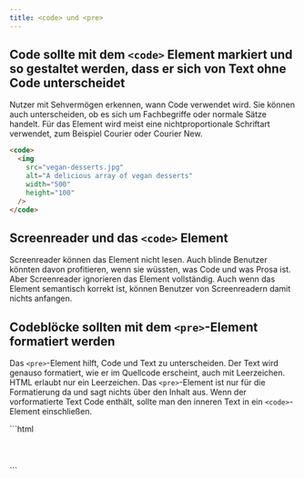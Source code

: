 ```yaml
---
title: <code> und <pre>
---
```



## Code sollte mit dem `<code>` Element markiert und so gestaltet werden, dass er sich von Text ohne Code unterscheidet

Nutzer mit Sehvermögen erkennen, wann Code verwendet wird. Sie können auch unterscheiden, ob es sich um Fachbegriffe oder normale
Sätze handelt. Für das Element wird meist eine nichtproportionale Schriftart verwendet, zum Beispiel Courier oder Courier New.

<Aside type="tip" title="Gutes Beispiel: Das `<code>` Element wird verwendet, um Code zu markieren">

```html
<code>
  <img
    src="vegan-desserts.jpg"
    alt="A delicious array of vegan desserts"
    width="500"
    height="100"
  />
</code>
```

</Aside>

## Screenreader und das `<code>` Element

Screenreader können das Element nicht lesen. Auch blinde Benutzer könnten davon profitieren, wenn sie wüssten, was Code und
was Prosa ist. Aber Screenreader ignorieren das Element vollständig. Auch wenn das Element semantisch korrekt ist, können
Benutzer von Screenreadern damit nichts anfangen.

## Codeblöcke sollten mit dem `<pre>`-Element formatiert werden

Das `<pre>`-Element hilft, Code und Text zu unterscheiden. Der Text wird genauso formatiert, wie er im Quellcode erscheint,
auch mit Leerzeichen. HTML erlaubt nur ein Leerzeichen. Das `<pre>`-Element ist nur für die Formatierung da und sagt nichts über
den Inhalt aus. Wenn der vorformatierte Text Code enthält, sollte man den inneren Text in ein `<code>`-Element einschließen.

<Aside type="tip" title="Gutes Beispiel: Vorformatierter Text, der als Code markiert ist">
```html
<pre><code>
<style>
h1 {
  font-size: 130%;
  font-weight: bold;
  padding: 2px;
  margin: 10px 0;
  font-family: Arial, Helvetica, sans-serif;
  }
</style>
</code></pre>
```

</Aside>

